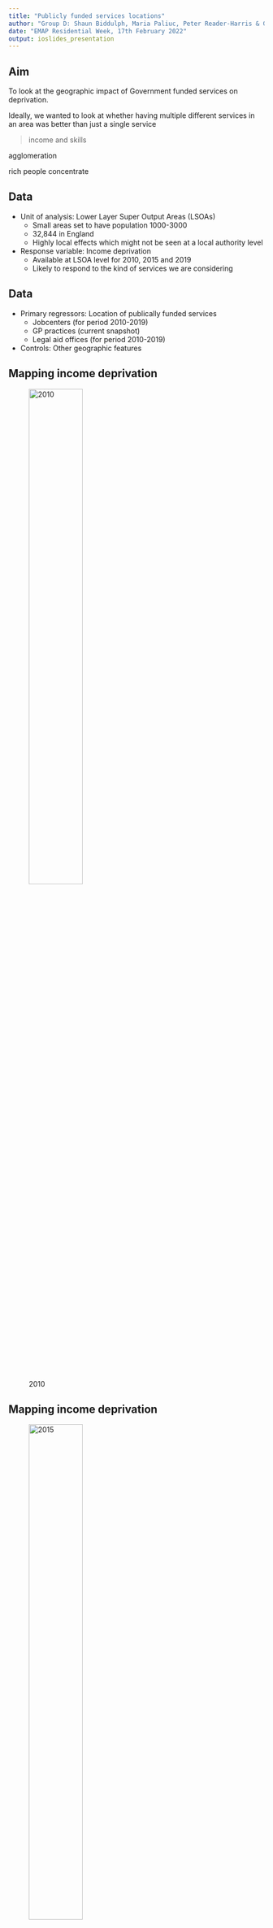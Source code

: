 ```yaml
---
title: "Publicly funded services locations"
author: "Group D: Shaun Biddulph, Maria Paliuc, Peter Reader-Harris & Gaggan Sanghera"
date: "EMAP Residential Week, 17th February 2022"
output: ioslides_presentation
---
```


## Aim

To look at the geographic impact of Government funded services on deprivation.

Ideally, we wanted to look at whether having multiple different services in an area was better than just a single service

> income and skills

agglomeration

rich people concentrate

## Data

 - Unit of analysis: Lower Layer Super Output Areas (LSOAs)
   - Small areas set to have population 1000-3000
   - 32,844	in England
   - Highly local effects which might not be seen at a local authority level
 - Response variable: Income deprivation
   - Available at LSOA level for 2010, 2015 and 2019
   - Likely to respond to the kind of services we are considering 
   
## Data
   
 - Primary regressors: Location of publically funded services
   - Jobcenters (for period 2010-2019)
   - GP practices (current snapshot)
   - Legal aid offices (for period 2010-2019)
 - Controls: Other geographic features
 
## Mapping income deprivation {.centered}

![2010](outputs/id_map_england_2010.png){width=50%}

## Mapping income deprivation {.centered}

![2015](outputs/id_map_england_2015.png){width=50%}
 
## Mapping income deprivation {.centered}

![2019](outputs/id_map_england_2019.png){width=50%}

## Correlations

Using OLS

Define a refression equation

$$
d = x + y +\epsilon
$$

where $x$ is something etc.

Show how we are implementing controls

## OLS results

start with a big null result

then add controls

## Estimating impact using panel regression


## Other approaches

DiD



